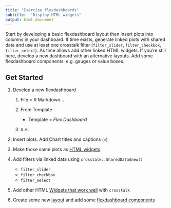 ```yaml
---
title: "Exercise flexdashboards"
subtitle:  "Display HTML widgets"
output: html_document
---
```


Start by developing a basic flexdashboard layout then insert plots into columns in your dashboard.   If time exists, generate linked plots with shared data and use at least one crosstalk filter (`filter_slider`, `filter_checkbox`, `filter_select`).  As time allows add other linked HTML widgets.   If you're still here, develop a new dashboard with an alternative layouts.  Add some flexdashboard components:  e.g. gauges or value boxes.

## Get Started

1. Develop a new flexdashboard

    1. File > R Markdown...
    1. From Template
    
        - Template = _Flex Dashboard_
        
    1. `O.K.`
    
1. Insert plots.  Add Chart titles and captions (`>`)
1. Make those same plots as [HTML widgets](https://www.htmlwidgets.org/)
1. Add filters via linked data using `crosstalk::SharedData$new()`

    - `filter_slider`
    - `filter_checkbox`
    - `filter_select`
    
1. Add other HTML [Widgets that work well](https://rstudio.github.io/crosstalk/widgets.html) with `crosstalk`
1. Create some new [layout](https://rmarkdown.rstudio.com/flexdashboard/layouts.html) and add some [flexdashboard components](https://rmarkdown.rstudio.com/flexdashboard/using.html#components)